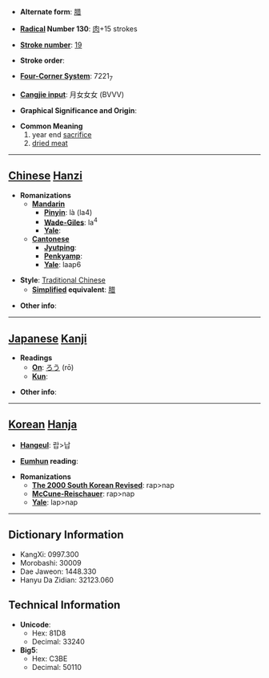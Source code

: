 * '''Alternate form''': [[腊]]

* '''[[Wiktionary:Chinese radical index| Radical]] Number 130''': [[Wiktionary:Chinese radical index 肉|肉]]+15 strokes

* '''[[Wiktionary:Chinese total strokes index|Stroke number]]''': [[Wiktionary:Chinese total strokes index 19|19]]

* '''Stroke order''': 

* '''[[Wiktionary:Chinese four corner index|Four-Corner System]]''': 7221<sub>7</sub>

* '''[[Wiktionary:Chinese Cangjie index|Cangjie input]]''': 月女女女 (BVVV)

* '''Graphical Significance and Origin''': 

* '''Common Meaning'''
*#year end [[sacrifice]]
*# [[dried meat]]


----

== [[Chinese]] [[Hanzi]] ==

* '''Romanizations'''
** '''[[Mandarin]]'''
*** '''[[Pinyin]]''': là (la4)
*** '''[[Wade-Giles]]''': la<sup>4</sup>
*** '''[[Yale]]''': 
** '''[[Cantonese]]'''
*** '''[[Jyutping]]''':
*** '''[[Penkyamp]]''': 
*** '''[[Yale]]''': laap6

* '''Style''': [[Traditional Chinese]] 
** '''[[Simplified Chinese|Simplified]] equivalent''': [[腊]]

* '''Other info''': 

----

== [[Japanese]] [[Kanji]] ==

* '''Readings'''
** '''[[On]]''': [[ろう]] (rō)
** '''[[Kun]]''': 

* '''Other info''':  

----

== [[Korean]] [[Hanja]] ==

* '''[[Hangeul]]''': 랍>납

* '''[[Eumhun]] reading''': 

* '''Romanizations'''
** '''[[The 2000 South Korean Revised Romanization|The 2000 South Korean Revised]]''': rap>nap
** '''[[McCune-Reischauer]]''': rap>nap
** '''[[Yale]]''': lap>nap

----

== Dictionary Information ==

* KangXi: 0997.300
* Morobashi: 30009
* Dae Jaweon: 1448.330
* Hanyu Da Zidian: 32123.060

== Technical Information ==

* '''Unicode''':
** Hex: 81D8
** Decimal: 33240
* '''Big5''':
** Hex: C3BE
** Decimal: 50110